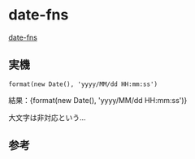 
# date-fns

[date-fns](https://www.npmjs.com/package/date-fns)

## 実機

`format(new Date(), 'yyyy/MM/dd HH:mm:ss')`

<p>結果：{format(new Date(), 'yyyy/MM/dd HH:mm:ss')}</p>

大文字は非対応という...

## 参考

